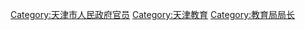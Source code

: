 [[Category:天津市人民政府官员|Category:天津市人民政府官员]]
[[Category:天津教育|Category:天津教育]]
[[Category:教育局局长|Category:教育局局长]]